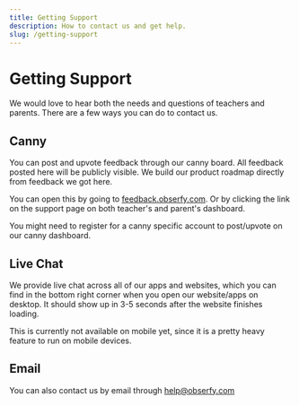 ```yaml
---
title: Getting Support
description: How to contact us and get help.
slug: /getting-support
---
```


# Getting Support

We would love to hear both the needs and questions of teachers and parents. There are a few ways you can do to contact us.

## Canny

You can post and upvote feedback through our canny board. All feedback posted here will be publicly visible. We build our
product roadmap directly from feedback we got here.

You can open this by going to [feedback.obserfy.com](https://feedback.obserfy.com). Or by clicking the link on the support
page on both teacher's and parent's dashboard.

You might need to register for a canny specific account to post/upvote on our canny dashboard.

## Live Chat

We provide live chat across all of our apps and websites, which you can find in the bottom right corner when you open
our website/apps on desktop. It should show up in 3-5 seconds after the website finishes loading.

This is currently not available on mobile yet, since it is a pretty heavy feature to run on mobile devices.

## Email

You can also contact us by email through help@obserfy.com
